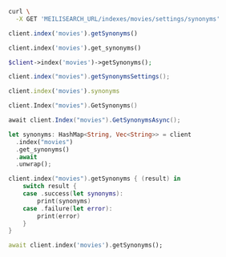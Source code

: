 <CodeGroup>

```bash cURL
curl \
  -X GET 'MEILISEARCH_URL/indexes/movies/settings/synonyms'
```


```javascript JS
client.index('movies').getSynonyms()
```


```python Python
client.index('movies').get_synonyms()
```


```php PHP
$client->index('movies')->getSynonyms();
```


```java Java
client.index("movies").getSynonymsSettings();
```


```ruby Ruby
client.index('movies').synonyms
```


```go Go
client.Index("movies").GetSynonyms()
```


```csharp C#
await client.Index("movies").GetSynonymsAsync();
```


```rust Rust
let synonyms: HashMap<String, Vec<String>> = client
  .index("movies")
  .get_synonyms()
  .await
  .unwrap();
```


```swift Swift
client.index("movies").getSynonyms { (result) in
    switch result {
    case .success(let synonyms):
        print(synonyms)
    case .failure(let error):
        print(error)
    }
}
```


```dart Dart
await client.index('movies').getSynonyms();
```

</CodeGroup>